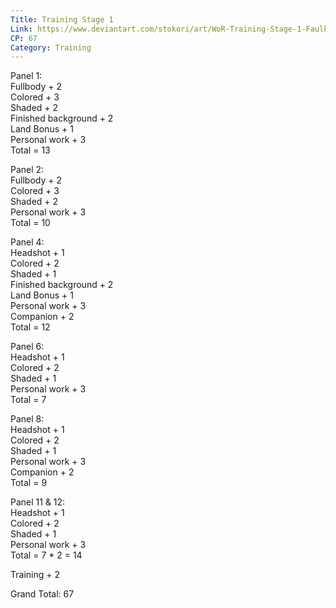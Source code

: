 ```yaml
---
Title: Training Stage 1
Link: https://www.deviantart.com/stokori/art/WoR-Training-Stage-1-Faulkner-1096505018
CP: 67
Category: Training
---
```


Panel 1:<br />
Fullbody + 2<br />
Colored + 3<br />
Shaded + 2<br />
Finished background + 2<br />
Land Bonus + 1<br />
Personal work + 3<br />
Total = 13<br />

Panel 2:<br />
Fullbody + 2<br />
Colored + 3<br />
Shaded + 2<br />
Personal work + 3<br />
Total = 10<br />

Panel 4:<br />
Headshot + 1<br />
Colored + 2<br />
Shaded + 1<br />
Finished background + 2<br />
Land Bonus + 1<br />
Personal work + 3<br />
Companion + 2<br />
Total = 12<br />

Panel 6:<br />
Headshot + 1<br />
Colored + 2<br />
Shaded + 1<br />
Personal work + 3<br />
Total = 7<br />

Panel 8:<br />
Headshot + 1<br />
Colored + 2<br />
Shaded + 1<br />
Personal work + 3<br />
Companion + 2<br />
Total = 9<br />

Panel 11 & 12:<br />
Headshot + 1<br />
Colored + 2<br />
Shaded + 1<br />
Personal work + 3<br />
Total = 7 * 2 = 14

Training + 2

Grand Total: 67